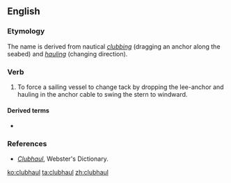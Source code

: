 ==English==

===Etymology===
The name is derived from nautical ''[[clubbing]]'' (dragging an anchor along the seabed) and ''[[hauling]]'' (changing direction).

===Verb===
{{en-verb}}

# {{context|transitive|nautical}} To force a sailing vessel to change tack by dropping the lee-anchor and hauling in the anchor cable to swing the stern to windward.

====Derived terms====
* {{l|en|clubhauling}}

===References===
*''[http://www.webster-dictionary.net/definition/Clubhaul Clubhaul]'', Webster's Dictionary.

[[ko:clubhaul]]
[[ta:clubhaul]]
[[zh:clubhaul]]
